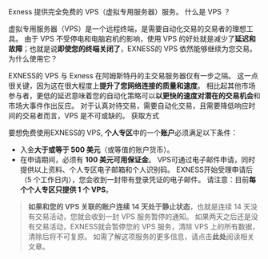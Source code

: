 
Exness 提供完全免费的 VPS（虚拟专用服务器）服务。
什么是 VPS ？
 
虚拟专用服务器（VPS）是一个远程终端，是需要自动化交易的交易者的理想工具。 由于 VPS 不受停电和电脑宕机的影响，使用 VPS 的好处就是减少了**延迟和故障**；也就是说**即使您的终端关闭了**，EXNESS的 VPS 依然能够继续为您交易。
为什么使用它？
 
EXNESS的 VPS 与 Exness 在阿姆斯特丹的主交易服务器仅有一步之隔。 这一点很关键，因为这在很大程度上**提升了您网络连接的质量和速度**。 相比起其他市场参与者，更低的延迟意味着您的自动化策略可以**以更快的速度对潜在的交易机会**和市场大事件作出反应。
对于认真对待交易，需要自动化交易，且需要降低响应时间的交易者而言，VPS 是不可或缺的。
获取方式
 
要想免费使用EXNESS的 VPS, **个人专区**中的一个**账户**必须满足以下条件：
* 入金**大于或等于 500 美元**（或等值的账户货币）。
* 在申请期间，必须有 **100 美元可用保证金**。
VPS可通过电子邮件申请，同时提供以上资料、个人专区电子邮箱和个人识别码。
EXNESS开始受理申请后（5 个工作日内），您会收到一封带有登录凭证的电子邮件。
请注意：目前**每个个人专区只提供 1 个 VPS**。
> **如果和您的 VPS 关联的账户连续 14 天处于静止状态**，也就是连续 14 天没有交易活动，您就会收到一封 VPS 服务暂停的通知。 如果两天之后还是没有交易活动，EXNESS就会暂停您的 VPS 服务，清除 VPS 上的所有数据，清除后将不可复原。
如需了解这项服务的更多信息，请点击**此处**阅读相关文章。